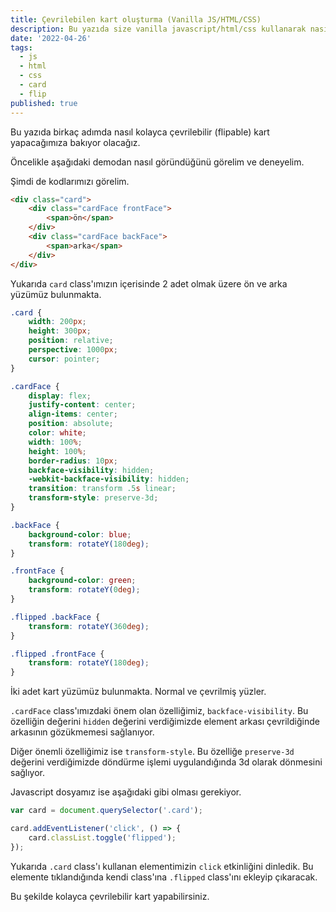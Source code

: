 ```yaml
---
title: Çevrilebilen kart oluşturma (Vanilla JS/HTML/CSS)
description: Bu yazıda size vanilla javascript/html/css kullanarak nasıl bir çevrilen (flip) kart yapacağımızı göstereceğim.
date: '2022-04-26'
tags:
  - js
  - html
  - css
  - card
  - flip
published: true
---
```

<script>
</script>

Bu yazıda birkaç adımda nasıl kolayca çevrilebilir (flipable) kart yapacağımıza bakıyor olacağız.

Öncelikle aşağıdaki demodan nasıl göründüğünü görelim ve deneyelim.

<FlipCard/>

Şimdi de kodlarımızı görelim.

```html html dosyamız
<div class="card">
    <div class="cardFace frontFace">
        <span>ön</span>
    </div>
    <div class="cardFace backFace">
        <span>arka</span>
    </div>
</div>
```

Yukarıda `card` class'ımızın içerisinde 2 adet olmak üzere ön ve arka yüzümüz bulunmakta.

```css css dosyamız
.card {
    width: 200px;
    height: 300px;
    position: relative;
    perspective: 1000px;
    cursor: pointer;
}

.cardFace {
    display: flex;
    justify-content: center;
    align-items: center;
    position: absolute;
    color: white;
    width: 100%;
    height: 100%;
    border-radius: 10px;
    backface-visibility: hidden;
    -webkit-backface-visibility: hidden;
    transition: transform .5s linear;
    transform-style: preserve-3d;
}

.backFace {
    background-color: blue;
    transform: rotateY(180deg);
}

.frontFace {
    background-color: green;
    transform: rotateY(0deg);
}

.flipped .backFace {
    transform: rotateY(360deg);
}

.flipped .frontFace {
    transform: rotateY(180deg);
}
```

İki adet kart yüzümüz bulunmakta. Normal ve çevrilmiş yüzler.

`.cardFace` class'ımızdaki önem olan özelliğimiz, `backface-visibility`. Bu özelliğin değerini `hidden` değerini verdiğimizde element arkası çevrildiğinde arkasının gözükmemesi sağlanıyor.

Diğer önemli özelliğimiz ise `transform-style`. Bu özelliğe `preserve-3d` değerini verdiğimizde döndürme işlemi uygulandığında 3d olarak dönmesini sağlıyor.

Javascript dosyamız ise aşağıdaki gibi olması gerekiyor.

```js js dosyamız
var card = document.querySelector('.card');

card.addEventListener('click', () => {
    card.classList.toggle('flipped');
});
```

Yukarıda `.card` class'ı kullanan elementimizin `click` etkinliğini dinledik. Bu elemente tıklandığında kendi class'ına `.flipped` class'ını ekleyip çıkaracak.

Bu şekilde kolayca çevrilebilir kart yapabilirsiniz.
